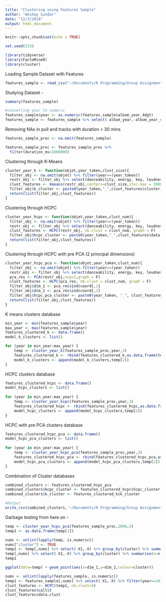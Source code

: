 ```yaml
---
title: "Clustering using Features Sample"
author: "Akshay Sundar"
date: "12/3/2018"
output: html_document
---
```


```r
knitr::opts_chunk$set(echo = TRUE)

set.seed(333)

library(tidyverse)
library(FactoMineR)
library(cluster)
```

Loading Sample Dataset with Features
```r
features_sample <- read_csv("~/Documents/R Programming/Group Assignment/rubasic/rubasic/working_files/150k_sample.csv")
```

Studying Dataset -
```r
summary(features_sample)

#converting year to numeric
features_sample$year <- as.numeric(features_sample$album_year_4dgt)
features_sample <- features_sample %>% select(-album_year,-album_year_4dgt)
```

Removing NAs in pull and tracks with duration > 30 mins
```r
features_sample_proc <- na.omit(features_sample)

features_sample_proc <- features_sample_proc %>%
  filter(duration_ms<1800000)
```

Clustering through K-Means
```r
cluster_year_k <- function(objet,year_taken,clust_size){
  filter_obj <- na.omit(objet) %>% filter(year==(year_taken))
  restr_obj <- filter_obj %>% select(danceability, energy, key, loudness, mode, speechiness, acousticness, instrumentalness, liveness, valence, tempo, duration_ms, time_signature, year)
  clust_features <- kmeans(restr_obj,centers=clust_size,iter.max = 1000, nstart = 100)
  filter_obj$k_cluster <- paste0(year_taken,"_",clust_features$cluster)
  return(list(filter_obj,clust_features))
}
```

Clustering through HCPC
```r
cluster_year_hcpc <- function(objet,year_taken,clust_num){
  filter_obj <- na.omit(objet) %>% filter(year==(year_taken))
  restr_obj <- filter_obj %>% select(danceability, energy, key, loudness, mode, speechiness, acousticness, instrumentalness, liveness, valence, tempo, duration_ms, time_signature, year)
  clust_features <- HCPC(restr_obj, nb.clust = clust_num, graph = F)
  filter_obj$hcpc_cluster <- paste0(year_taken,"_",clust_features$data.clust$clust)
  return(list(filter_obj,clust_features))
}
```


Clustering through HCPC with pre PCA (2 principal dimensions)
```r
cluster_year_hcpc_pca <- function(objet,year_taken,clust_num){
  filter_obj <- na.omit(objet) %>% filter(year==(year_taken))
  restr_obj <- filter_obj %>% select(danceability, energy, key, loudness, mode, speechiness, acousticness, instrumentalness, liveness, valence, tempo, duration_ms, time_signature, year)
  pca_res <- PCA(restr_obj,ncp=2,graph = F)
  clust_features <- HCPC(pca_res, nb.clust = clust_num, graph = F)
  filter_obj$dim_1 <- pca_res$ind$coord[,1]
  filter_obj$dim_2 <- pca_res$ind$coord[,2]
  filter_obj$hcpc_pca_cluster <- paste0(year_taken, "_", clust_features$data.clust$clust)
  return(list(filter_obj,clust_features))
}
```

K means clusters database
```r
min_year <- min(features_sample$year)
max_year <- max(features_sample$year)
features_clustered_k <- data.frame()
model_k_clusters <- list()

for (year in min_year:max_year) {
    temp <- cluster_year_k(features_sample_proc,year,3)
    features_clustered_k <- rbind(features_clustered_k,as.data.frame(temp[1]))
    model_k_clusters <- append(model_k_clusters,temp[2])
}
```

HCPC clusters database
```r
features_clustered_hcpc <- data.frame()
model_hcpc_clusters <- list()
    
for (year in min_year:max_year) {
    temp <- cluster_year_hcpc(features_sample_proc,year,3)
    features_clustered_hcpc <- rbind(features_clustered_hcpc,as.data.frame(temp[1]))
    model_hcpc_clusters <- append(model_hcpc_clusters,temp[2])
}
```

HCPC with pre PCA clusters database
```r
features_clustered_hcpc_pca <- data.frame()
model_hcpc_pca_clusters <- list()
    
for (year in min_year:max_year) {
    temp <- cluster_year_hcpc_pca(features_sample_proc,year,3)
    features_clustered_hcpc_pca <- rbind(features_clustered_hcpc_pca,as.data.frame(temp[1]))
    model_hcpc_pca_clusters <- append(model_hcpc_pca_clusters,temp[2])
}
```

Combination of Cluster databases
```r
combined_clusters <- features_clustered_hcpc_pca
combined_clusters$hcpc_cluster <- features_clustered_hcpc$hcpc_cluster
combined_clusters$k_cluster <- features_clustered_k$k_cluster

#Output
write_csv(combined_clusters,'~/Documents/R Programming/Group Assignment/rubasic/rubasic/working_files/150K_samples_clustered.csv')
```


Garbage testing from here on -
```r

temp <- cluster_year_hcpc_pca(features_sample_proc,2008,3)
temp1 <- as.data.frame(temp[1])

nums <- unlist(lapply(temp, is.numeric))
nums["cluster"] <- TRUE
temp1 <- temp[,nums] %>% select(-X1,-X) %>% group_by(cluster) %>% summarise_all(funs(mean))
temp[,nums] %>% select(-X1,-X) %>% group_by(cluster) %>% summarise(n=n())
temp1

ggplot(data=temp) + geom_point(aes(x=dim_1,y=dim_2,colour=cluster))
```

```r
nums <- unlist(lapply(features_sample, is.numeric))
temp1 <- features_sample[,nums] %>% select(-X1,-X) %>% filter(year==2010)
clust_features <- HCPC(temp1, nb.clust=5)
clust_features$call$t
clust_features$data.clust

```

